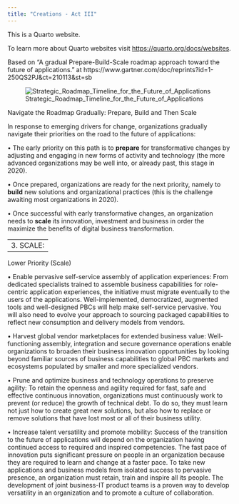 ```yaml
---
title: "Creations - Act III"
---
```


This is a Quarto website.

To learn more about Quarto websites visit <https://quarto.org/docs/websites>.

Based on "A gradual Prepare-Build-Scale roadmap approach toward the future of applications." at https://www.gartner.com/doc/reprints?id=1-250QS2PJ&ct=210113&st=sb

![Strategic_Roadmap_Timeline_for_the_Future_of_Applications](https://github.com/vanHeemstraSystems/creations-act-iii/assets/1499433/ae590854-2a0d-4eee-a01e-4955e1f663f1)

Navigate the Roadmap Gradually: Prepare, Build and Then Scale

In response to emerging drivers for change, organizations gradually navigate their priorities on the road to the future of applications:

•	The early priority on this path is to **prepare** for transformative changes by adjusting and engaging in new forms of activity and technology (the more advanced organizations may be well into, or already past, this stage in 2020).

•	Once prepared, organizations are ready for the next priority, namely to **build** new solutions and organizational practices (this is the challenge awaiting most organizations in 2020).

•	Once successful with early transformative changes, an organization needs to **scale** its innovation, investment and business in order the maximize the benefits of digital business transformation.

--
3.	SCALE:
--

Lower Priority (Scale)

•	Enable pervasive self-service assembly of application experiences: From dedicated specialists trained to assemble business capabilities for role-centric application experiences, the initiative must migrate eventually to the users of the applications. Well-implemented, democratized, augmented tools and well-designed PBCs will help make self-service pervasive. You will also need to evolve your approach to sourcing packaged capabilities to reflect new consumption and delivery models from vendors.

•	Harvest global vendor marketplaces for extended business value: Well-functioning assembly, integration and secure governance operations enable organizations to broaden their business innovation opportunities by looking beyond familiar sources of business capabilities to global PBC markets and ecosystems populated by smaller and more specialized vendors.

•	Prune and optimize business and technology operations to preserve agility: To retain the openness and agility required for fast, safe and effective continuous innovation, organizations must continuously work to prevent (or reduce) the growth of technical debt. To do so, they must learn not just how to create great new solutions, but also how to replace or remove solutions that have lost most or all of their business utility.

•	Increase talent versatility and promote mobility: Success of the transition to the future of applications will depend on the organization having continued access to required and inspired competencies. The fast pace of innovation puts significant pressure on people in an organization because they are required to learn and change at a faster pace. To take new applications and business models from isolated success to pervasive presence, an organization must retain, train and inspire all its people. The development of joint business-IT product teams is a proven way to develop versatility in an organization and to promote a culture of collaboration.
